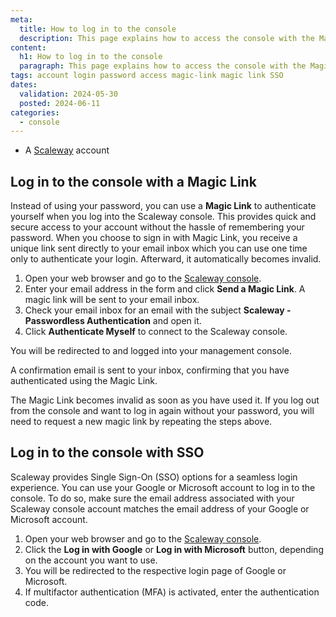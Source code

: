 ```yaml
---
meta:
  title: How to log in to the console
  description: This page explains how to access the console with the Magic Link or SSO
content:
  h1: How to log in to the console
  paragraph: This page explains how to access the console with the Magic Link or SSO
tags: account login password access magic-link magic link SSO
dates:
  validation: 2024-05-30
  posted: 2024-06-11
categories:
  - console
---
```


<Macro id="requirements" />

- A [Scaleway](https://www.scaleway.com/en/) account

## Log in to the console with a Magic Link

Instead of using your password, you can use a **Magic Link** to authenticate yourself when you log into the Scaleway console. This provides quick and secure access to your account without the hassle of remembering your password. When you choose to sign in with Magic Link, you receive a unique link sent directly to your email inbox which you can use one time only to authenticate your login. Afterward, it automatically becomes invalid.

1. Open your web browser and go to the [Scaleway console](https://console.scaleway.com).
2. Enter your email address in the form and click **Send a Magic Link**.
   A magic link will be sent to your email inbox.
3. Check your email inbox for an email with the subject **Scaleway - Passwordless Authentication** and open it.
4. Click **Authenticate Myself** to connect to the Scaleway console.
    <Lightbox src="scaleway-magic-link-email.webp" alt="" />

You will be redirected to and logged into your management console.

A confirmation email is sent to your inbox, confirming that you have authenticated using the Magic Link.

<Message type="note">
  The Magic Link becomes invalid as soon as you have used it. If you log out from the console and want to log in again without your password, you will need to request a new magic link by repeating the steps above.
</Message>

## Log in to the console with SSO

Scaleway provides Single Sign-On (SSO) options for a seamless login experience. You can use your Google or Microsoft account to log in to the console. To do so, make sure the email address associated with your Scaleway console account matches the email address of your Google or Microsoft account.

1. Open your web browser and go to the [Scaleway console](https://console.scaleway.com).
2. Click the **Log in with Google** or **Log in with Microsoft** button, depending on the account you want to use.
3. You will be redirected to the respective login page of Google or Microsoft.
4. If multifactor authentication (MFA) is activated, enter the authentication code. 
